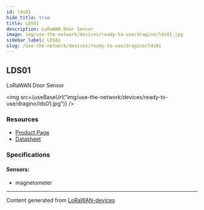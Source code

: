 ```yaml
---
id: lds01
hide_title: true
title: LDS01
description: LoRaWAN Door Sensor
image: img/use-the-network/devices/ready-to-use/dragino/lds01.jpg
sidebar_label: LDS01
slug: /use-the-network/devices/ready-to-use/dragino/lds01
---
```



## LDS01

LoRaWAN Door Sensor

<img
  src={useBaseUrl("img/use-the-network/devices/ready-to-use/dragino/lds01.jpg")}
/>

### Resources

- [Product Page](http://www.dragino.com/products/lora-lorawan-end-node/item/157-lds01.html)
- [Datasheet](http://www.dragino.com/products/lora-lorawan-end-node/item/157-lds01.html)

### Specifications

#### Sensors:

- magnetometer

---

Content generated from
[LoRaWAN-devices](https://github.com/TheThingsNetwork/lorawan-devices)
